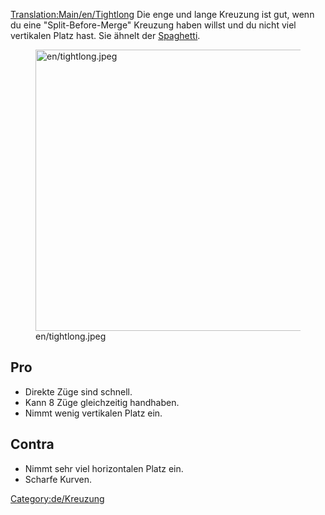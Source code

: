 [[Translation:Main/en/Tightlong]]
{{en/-}}{{de/Kreuzungsmenü}}
Die enge und lange Kreuzung ist gut, wenn du eine "Split-Before-Merge" Kreuzung haben willst und du nicht viel vertikalen Platz hast. Sie ähnelt der [[Main/de/Spaghetti|Spaghetti]].

[[File:en/tightlong.jpeg|thumb|450px|none]]

==Pro==
* Direkte Züge sind schnell.
* Kann 8 Züge gleichzeitig handhaben.
* Nimmt wenig vertikalen Platz ein.

==Contra==
* Nimmt sehr viel horizontalen Platz ein.
* Scharfe Kurven.


[[Category:de/Kreuzung]]